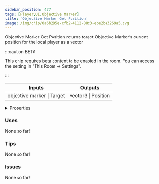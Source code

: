 ```yaml
---
sidebar_position: 477
tags: [Player,UI,Objective Marker]
title: 'Objective Marker Get Position'
image: /img/chip/0a6b285e-cfb2-4112-88c3-ebe2ba3269a5.svg
---
```


Objective Marker Get Position returns target Objective Marker’s current position for the local player as a vector

:::caution BETA

This chip requires beta content to be enabled in the room. You can access the setting in "This Room -> Settings".

:::

<IChip uuid="0a6b285e-cfb2-4112-88c3-ebe2ba3269a5"/>

<table><thead><tr><th>Inputs</th><th>Outputs</th></tr></thead><tbody><tr><td>objective marker | Target</td><td>vector3 | Position</td></tr></tbody></table>

<details>
  <summary>Properties</summary>
  <div>
    <div>
    <table>
      <tbody>
        <tr>
          <td>Is beta required?</td>
          <td>Yes</td>
        </tr>
        <tr>
          <td>Is chip a trolling risk?</td>
          <td>No</td>
        </tr>
        <tr>
          <td>Is chip a role assignment risk?</td>
          <td>No</td>
        </tr>
        <tr>
          <td>Chip UUID</td>
          <td>0a6b285e-cfb2-4112-88c3-ebe2ba3269a5</td>
        </tr>
        <tr>
          <td>Room availability</td>
          <td>Available everywhere</td>
        </tr>
      </tbody>
    </table>
    </div>
  </div>
</details>

### Uses

None so far!

### Tips

None so far!

### Issues

None so far!